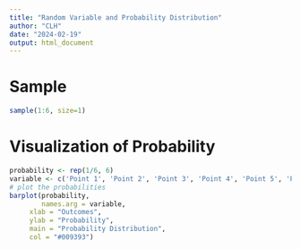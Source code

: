 ```yaml
---
title: "Random Variable and Probability Distribution"
author: "CLH"
date: "2024-02-19"
output: html_document
---
```


# Sample
```r
sample(1:6, size=1)
```

# Visualization of Probability
```r
probability <- rep(1/6, 6)
variable <- c('Point 1', 'Point 2', 'Point 3', 'Point 4', 'Point 5', 'Point 6')
# plot the probabilities
barplot(probability,
        names.arg = variable,
     xlab = "Outcomes",
     ylab = "Probability",
     main = "Probability Distribution",
     col = "#009393")

```

